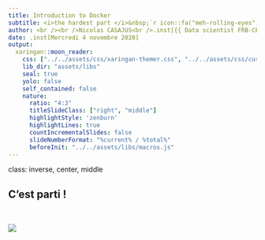 ```yaml
---
title: Introduction to Docker
subtitle: <i>the hardest part </i>&nbsp;`r icon::fa("meh-rolling-eyes")`
author: <br /><br />Nicolas CASAJUS<br />.inst[{{ Data scientist FRB-CESAB }}]
date: .inst[Mercredi 4 novembre 2020]
output:
  xaringan::moon_reader:
    css: ["../../assets/css/xaringan-themer.css", "../../assets/css/custom.css"]
    lib_dir: "assets/libs"
    seal: true
    yolo: false
    self_contained: false
    nature:
      ratio: "4:3"
      titleSlideClass: ["right", "middle"]
      highlightStyle: 'zenburn'
      highlightLines: true
      countIncrementalSlides: false
      slideNumberFormat: "%current% / %total%"
      beforeInit: "../../assets/libs/macros.js"
---
```



class: inverse, center, middle

## C'est parti !

<br />

![](assets/img/ahhhh.gif)
